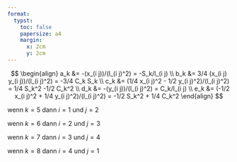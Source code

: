 ```yaml
---
format:
  typst:
    toc: false
    papersize: a4
    margin:
      x: 2cm
      y: 2cm
---
```


$$
\begin{align}
    a_k &= -(x_(i j))/(l_(i j)^2) = -S_k/l_(i j) \\
    b_k &= 3/4 (x_(i j) y_(i j))/(l_(i j)^2) = -3/4 C_k S_k \\
    c_k &= (1/4 x_(i j)^2 - 1/2 y_(i j)^2)/(l_(i j)^2) = 1/4 S_k^2  -1/2 C_k^2 \\
    d_k &= -(y_(i j))/(l_(i j)^2) = C_k/l_(i j) \\
    e_k &= (-1/2 x_(i j)^2 + 1/4 y_(i j)^2)/(l_(i j)^2) = -1/2 S_k^2 + 1/4 C_k^2 
\end{align}
$$

wenn $k = 5$ dann $i = 1$ und $j=2$ 

wenn $k = 6$ dann $i = 2$ und $j=3$

wenn $k = 7$ dann $i = 3$ und $j=4$

wenn $k = 8$ dann $i = 4$ und $j=1$